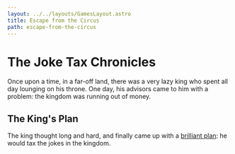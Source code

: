 ```yaml
---
layout: ../../layouts/GamesLayout.astro
title: Escape from the Circus
path: escape-from-the-circus
---
```


# The Joke Tax Chronicles

Once upon a time, in a far-off land, there was a very lazy king who spent all day lounging on his throne. One day, his advisors came to him with a problem: the kingdom was running out of money.

## The King's Plan

The king thought long and hard, and finally came up with a [brilliant plan](): he would tax the jokes in the kingdom.
